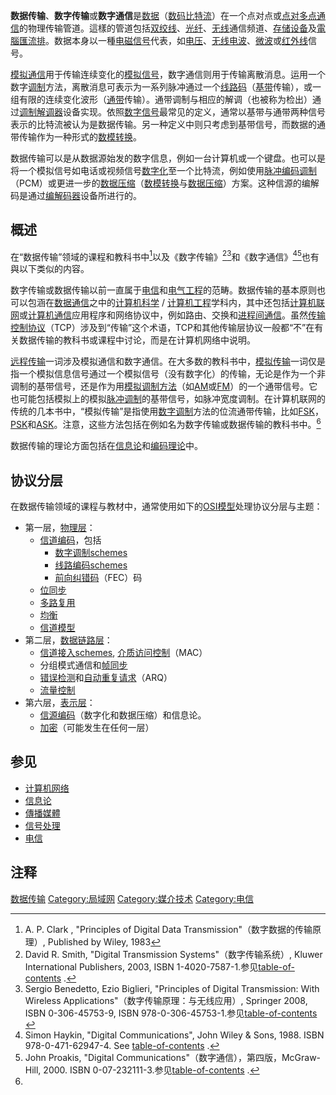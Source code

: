 {{NoteTA
|G1=Communication
|G2=IT
}}
'''数据传输'''、'''数字传输'''或'''数字通信'''是[[数据|数据]]（[[数码|数码]][[比特流|比特流]]）在一个点对点或[[点对多点通信|点对多点通信]]的物理传输管道。這樣的管道包括[[双绞线|双绞线]]、[[光纤|光纤]]、[[无线|无线]]通信频道、[[存储设备|存储设备]]及[[匯流排|電腦匯流排]]。数据本身以一種[[电磁场|电磁]][[信号_(信息论)|信号]]代表，如[[电压|电压]]、[[无线电波|无线电波]]、[[微波|微波]]或[[红外线|红外线]]信号。

[[模拟通信|模拟通信]]用于传输连续变化的[[模拟信号|模拟信号]]，数字通信则用于传输离散消息。运用一个数字[[调制|调制]]方法，离散消息可表示为一系列脉冲通过一个[[线路码|线路码]]（[[基带|基带]]传输），或一组有限的连续变化波形（[[通带|通带]]传输）。通带调制与相应的解调（也被称为检出）通过[[调制解调器|调制解调器]]设备实现。依照[[数字信号|数字信号]]最常见的定义，通常以基带与通带两种信号表示的比特流被认为是数据传输。另一种定义中则只考虑到基带信号，而数据的通带传输作为一种形式的[[数模转换|数模转换]]。

数据传输可以是从数据源始发的数字信息，例如一台计算机或一个键盘。也可以是将一个模拟信号如电话或视频信号[[数字化|数字化]]至一个比特流，例如使用[[脉冲编码调制|脉冲编码调制]]（PCM）或更进一步的[[数据压缩|数据压缩]]（[[数模转换|数模转换]]与[[数据压缩|数据压缩]]）方案。这种信源的编解码是通过[[编解码器|编解码器]]设备所进行的。

==概述==
在“数据传输”领域的课程和教科书中<ref name="Clark">A. P. Clark , "Principles of Digital Data Transmission"（数字数据的传输原理）, Published by Wiley, 1983</ref>以及《数字传输》<ref>David R. Smith, "Digital Transmission Systems"（数字传输系统）, Kluwer International Publishers, 2003, ISBN 1-4020-7587-1.参见[http://www.amazon.com/dp/1402075871 table-of-contents] {{Wayback|url=http://www.amazon.com/dp/1402075871 |date=20160414141232 }}.</ref><ref>Sergio Benedetto, Ezio Biglieri, "Principles of Digital Transmission: With Wireless Applications"（数字传输原理：与无线应用）, Springer 2008, ISBN 0-306-45753-9, ISBN 978-0-306-45753-1.参见[http://search.barnesandnoble.com/Principles-of-Digital-Transmission-with-Wireless-Applications/Sergio-Benedetto/e/9780306457531#TOC table-of-contents] {{Wayback|url=http://search.barnesandnoble.com/Principles-of-Digital-Transmission-with-Wireless-Applications/Sergio-Benedetto/e/9780306457531#TOC |date=20121023203137 }}</ref>和《数字通信》<ref>Simon Haykin, "Digital Communications", John Wiley & Sons, 1988. ISBN 978-0-471-62947-4. See [http://www.amazon.com/dp/0471432229#reader_0471432229 table-of-contents] {{Wayback|url=http://www.amazon.com/dp/0471432229#reader_0471432229 |date=20160414141236 }}.</ref><ref>John Proakis, "Digital Communications"（数字通信），第四版，McGraw-Hill, 2000. ISBN 0-07-232111-3.参见[http://www.mhhe.com/engcs/electrical/proakis/toc.mhtml table-of-contents] {{Wayback|url=http://www.mhhe.com/engcs/electrical/proakis/toc.mhtml |date=20190723095703 }}.</ref>也有與以下类似的内容。

数字传输或数据传输以前一直属于[[电信|电信]]和[[电气工程|电气工程]]的范畴。数据传输的基本原则也可以包涵在[[数据通信|数据通信]]之中的[[计算机科学|计算机科学]] / [[计算机工程|计算机工程]]学科内，其中还包括[[计算机联网|计算机联网]]或[[计算机通信|计算机通信]]应用程序和网络协议中，例如路由、交换和[[进程间通信|进程间通信]]。虽然[[传输控制协议|传输控制协议]]（TCP）涉及到“传输”这个术语，TCP和其他传输层协议一般都“不”在有关数据传输的教科书或课程中讨论，而是在计算机网络中说明。

[[远程传输|远程传输]]一词涉及模拟通信和数字通信。在大多数的教科书中，[[模拟传输|模拟传输]]一词仅是指一个模拟信息信号通过一个模拟信号（没有数字化）的传输，无论是作为一个非调制的基带信号，还是作为用[[模拟调制方法|模拟调制方法]]（如[[调幅|AM]]或[[调频|FM]]）的一个通带信号。它也可能包括模拟上的模拟[[调制#脉冲调制方法|脉冲调制]]的基带信号，如脉冲宽度调制。在计算机联网的传统的几本书中，“模拟传输”是指使用[[数字调制|数字调制]]方法的位流通带传输，比如[[频移键控|FSK]]，[[相移键控|PSK]]和[[幅移键控|ASK]]。注意，这些方法包括在例如名为数字传输或数据传输的教科书中。<ref name="Clark" />

数据传输的理论方面包括在[[信息论|信息论]]和[[编码理论|编码理论]]中。

==协议分层==
{{OSI模型}}
在数据传输领域的课程与教材中，通常使用如下的[[OSI模型|OSI模型]]处理协议分层与主题：
* 第一层，[[物理层|物理层]]：
** [[信道编码|信道编码]]，包括
***[[数字调制|数字调制]]schemes
***[[线路编码|线路编码]]schemes
***[[前向纠错码|前向纠错码]]（FEC）码
** [[位同步|位同步]]
** [[多路复用|多路复用]]
** [[均衡|均衡]]
** [[信道模型|信道模型]]
* 第二层，[[数据链路层|数据链路层]]：
** [[信道接入|信道接入]]schemes, [[介质访问控制|介质访问控制]]（MAC）
** 分组模式通信和[[帧同步|帧同步]]
** [[错误检测|错误检测]]和[[自动重复请求|自动重复请求]]（ARQ）
** [[流量控制_(数据)|流量控制]]
* 第六层，[[表示层|表示层]]：
** [[信源编码|信源编码]]（数字化和数据压缩）和信息论。
** [[加密|加密]]（可能发生在任何一层）

==参见==
*[[计算机网络|计算机网络]]
*[[信息论|信息论]]
*[[傳播媒體|傳播媒體]]
*[[信号处理|信号处理]]
*[[电信|电信]]

==注释==
{{Reflist}}

{{DEFAULTSORT:数据传输}}
[[Category:数据传输|]]
[[Category:局域网|Category:局域网]]
[[Category:媒介技术|Category:媒介技术]]
[[Category:电信|Category:电信]]